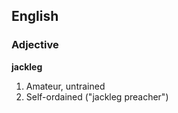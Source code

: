 ==English==

===Adjective===
'''jackleg'''

# Amateur, untrained
# Self-ordained ("jackleg preacher")